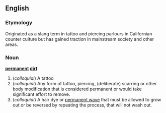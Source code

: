 ==English==
===Etymology===
Originated as a slang term in tattoo and piercing parlours in Californian counter culture but has gained traction in mainstream society and other areas.

===Noun===
'''[[permanent]] [[dirt]]'''

# (''colloquial'') A tattoo
# (''colloquial'') Any form of tattoo, piercing, (deliberate) scarring or other body modification that is considered permanent or would take significant effort to remove.
# (''colloquial'') A hair dye or [[permanent wave]] that must be allowed to grow out or be reversed by repeating the process, that will not wash out.